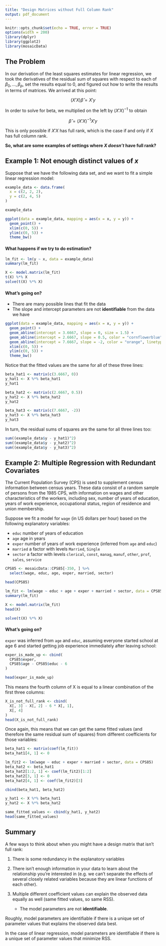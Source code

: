 ```yaml
---
title: "Design Matrices without Full Column Rank"
output: pdf_document
---
```


```r
knitr::opts_chunk$set(echo = TRUE, error = TRUE)
options(width = 200)
library(dplyr)
library(ggplot2)
library(mosaicData)
```

## The Problem

In our derivation of the least squares estimates for linear regression, we took the derivatives of the residual sum of squares with respect to each of $\beta_0, \ldots, \beta_p$, set the results equal to 0, and figured out how to write the results in terms of matrices.  We arrived at this point:

$$(X'X) \hat{\beta} = X' y$$

In order to solve for beta, we multiplied on the left by $(X'X)^{-1}$ to obtain

$$\hat{\beta} = (X'X)^{-1} X' y$$

This is only possible if $X'X$ has full rank, which is the case if and only if $X$ has full column rank.

**So, what are some examples of settings where $X$ *doesn't* have full rank?**

## Example 1: Not enough distinct values of $x$

Suppose that we have the following data set, and we want to fit a simple linear regression model:

```r
example_data <- data.frame(
  x = c(2, 2, 2),
  y = c(2, 4, 5)
)
```

```r
example_data

ggplot(data = example_data, mapping = aes(x = x, y = y)) +
  geom_point() +
  xlim(c(0, 5)) +
  ylim(c(0, 5)) +
  theme_bw()
```

#### What happens if we try to do estimation?

```r
lm_fit <- lm(y ~ x, data = example_data)
summary(lm_fit)
```

```r
X <- model.matrix(lm_fit)
t(X) %*% X
solve(t(X) %*% X)
```

#### What's going on?

 * There are many possible lines that fit the data
 * The slope and intercept parameters are not **identifiable** from the data we have

```r
ggplot(data = example_data, mapping = aes(x = x, y = y)) +
  geom_point() +
  geom_abline(intercept = 3.6667, slope = 0, size = 1.5) +
  geom_abline(intercept = 2.6667, slope = 0.5, color = "cornflowerblue", linetype = 2, size = 1.5) +
  geom_abline(intercept = 7.6667, slope = -2, color = "orange", linetype = 3, size = 1.5) +
  xlim(c(0, 5)) +
  ylim(c(0, 5)) +
  theme_bw()
```

Notice that the fitted values are the same for all of these three lines:

```r
beta_hat1 <- matrix(c(3.6667, 0))
y_hat1 <- X %*% beta_hat1
y_hat1

beta_hat2 <- matrix(c(2.6667, 0.5))
y_hat2 <- X %*% beta_hat2
y_hat2

beta_hat3 <- matrix(c(7.6667, -2))
y_hat3 <- X %*% beta_hat3
y_hat3
```

In turn, the residual sums of squares are the same for all three lines too:

```r
sum((example_data$y - y_hat1)^2)
sum((example_data$y - y_hat2)^2)
sum((example_data$y - y_hat3)^2)
```

\newpage

## Example 2: Multiple Regression with Redundant Covariates

The Current Population Survey (CPS) is used to supplement census information between census years. These data consist of a random sample of persons from the 1985 CPS, with information on wages and other characteristics of the workers, including sex, number of years of education, years of work experience, occupational status, region of residence and union membership.

Suppose we fit a model for `wage` (in US dollars per hour) based on the following explanatory variables:

 * `educ` number of years of education
 * `age` age in years
 * `exper` number of years of work experience (inferred from `age` and `educ`)
 * `married` a factor with levels `Married`, `Single`
 * `sector` a factor with levels `clerical`, `const`, `manag`, `manuf`, `other`, `prof`, `sales`, `service`

```r
CPS85 <- mosaicData::CPS85[-350, ] %>%
  select(wage, educ, age, exper, married, sector)
```

```r
head(CPS85)

lm_fit <- lm(wage ~ educ + age + exper + married + sector, data = CPS85)
summary(lm_fit)
```

```r
X <- model.matrix(lm_fit)
head(X)

solve(t(X) %*% X)
```

#### What's going on?

`exper` was inferred from `age` and `educ`, assuming everyone started school at age 6 and started getting job experience immediately after leaving school:

```r
exper_is_made_up <- cbind(
  CPS85$exper,
  CPS85$age - CPS85$educ - 6
)

head(exper_is_made_up)
```

This means the fourth column of X is equal to a linear combination of the first three columns:

```r
X_is_not_full_rank <- cbind(
  X[, 3] - X[, 2] - 6 * X[, 1],
  X[, 4]
)
head(X_is_not_full_rank)
```

\newpage

Once again, this means that we can get the same fitted values (and therefore the same residual sum of squares) from different coefficients for those variables:

```r
beta_hat1 <- matrix(coef(lm_fit))
beta_hat1[4, 1] <- 0

lm_fit2 <- lm(wage ~ educ + exper + married + sector, data = CPS85)
beta_hat2 <- beta_hat1
beta_hat2[1:2, 1] <- coef(lm_fit2)[1:2]
beta_hat2[3, 1] <- 0
beta_hat2[4, 1] <- coef(lm_fit2)[3]
```

```r
cbind(beta_hat1, beta_hat2)

y_hat1 <- X %*% beta_hat1
y_hat2 <- X %*% beta_hat2

same_fitted_values <- cbind(y_hat1, y_hat2)
head(same_fitted_values)
```

## Summary

A few ways to think about when you might have a design matrix that isn't full rank:

1) There is some redundancy in the explanatory variables

2) There isn't enough information in your data to learn about the relationship you're interested in (e.g. we can't separate the effects of several closely related variables because they are linear functions of each other).

3) Multiple different coefficient values can explain the observed data equally as well (same fitted values, so same RSS).
    * The model parameters are not **identifiable**.

Roughly, model parameters are identifiable if there is a unique set of parameter values that explains the observed data best.

In the case of linear regression, model parameters are identifiable if there is a unique set of parameter values that minimize RSS.
